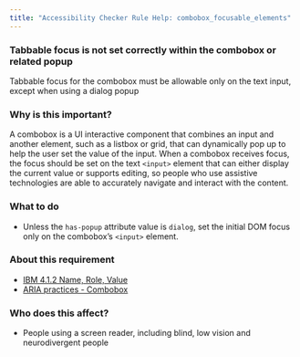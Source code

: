 ```yaml
---
title: "Accessibility Checker Rule Help: combobox_focusable_elements"
---
```


<div className="toolHelp">
<Row>
<Column colLg={16} colMd={8} colSm={4} className="toolHead">

### Tabbable focus is not set correctly within the combobox or related popup

<div id="locLevel"></div>

Tabbable focus for the combobox must be allowable only on the text input, except when using a dialog popup

</Column>
</Row>
<Row>
<Column colLg={11} colMd={5} colSm={4} className="toolMain">

### Why is this important?

A combobox is a UI interactive component that combines an input and another element, such as a listbox
or grid, that can dynamically pop up to help the user set the value of the input. When a combobox 
receives focus, the focus should be set on the text `<input>` element that can either display the 
current value or supports editing, so people who use assistive technologies are able to accurately 
navigate and interact with the content.

<div id="locSnippet"></div>

### What to do

* Unless the `has-popup` attribute value is `dialog`, set the initial DOM focus only on the combobox’s `<input>` element.

</Column>
<Column colLg={5} colMd={3} colSm={4} className="toolLeft">

### About this requirement

* [IBM 4.1.2 Name, Role, Value](https://www.ibm.com/able/requirements/requirements/#4_1_2)  
* [ARIA practices - Combobox](https://w3c.github.io/aria-practices/#combobox)

### Who does this affect?

* People using a screen reader, including blind, low vision and neurodivergent people

</Column>
</Row>
</div>

